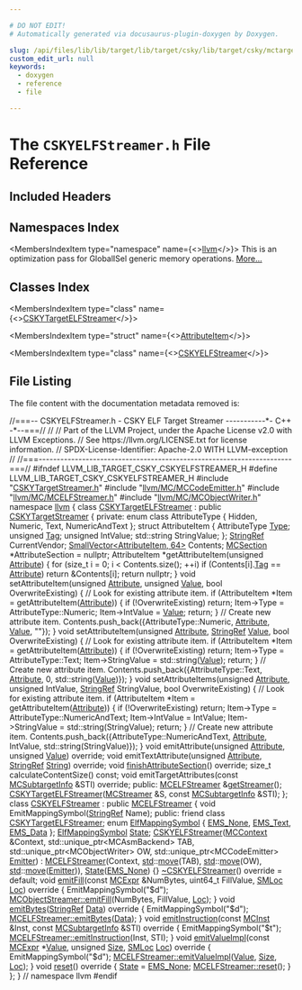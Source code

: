 ```yaml
---

# DO NOT EDIT!
# Automatically generated via docusaurus-plugin-doxygen by Doxygen.

slug: /api/files/lib/lib/target/lib/target/csky/lib/target/csky/mctargetdesc/cskyelfstreamer-h
custom_edit_url: null
keywords:
  - doxygen
  - reference
  - file

---
```





# The `CSKYELFStreamer.h` File Reference

<DoxygenPage pluginConfig={pluginConfig}>



## Included Headers

<IncludesList>
<IncludesListItem
  filePath="CSKYTargetStreamer.h"
  permalink="/docs/api/files/lib/lib/target/lib/target/csky/lib/target/csky/mctargetdesc/cskytargetstreamer-h"
  isLocal="true" />
<IncludesListItem
  filePath="llvm/MC/MCCodeEmitter.h"
  permalink="/docs/api/files/include/include/llvm/include/llvm/mc/mccodeemitter-h"
  isLocal="true" />
<IncludesListItem
  filePath="llvm/MC/MCELFStreamer.h"
  permalink="/docs/api/files/include/include/llvm/include/llvm/mc/mcelfstreamer-h"
  isLocal="true" />
<IncludesListItem
  filePath="llvm/MC/MCObjectWriter.h"
  permalink="/docs/api/files/include/include/llvm/include/llvm/mc/mcobjectwriter-h"
  isLocal="true" />
</IncludesList>

## Namespaces Index

<MembersIndex>

<MembersIndexItem
  type="namespace"
  name={<><a href="/docs/api/namespaces/llvm">llvm</a></>}>
This is an optimization pass for GlobalISel generic memory operations. <a href="/docs/api/namespaces/llvm/#details">More...</a>
</MembersIndexItem>

</MembersIndex>

## Classes Index

<MembersIndex>

<MembersIndexItem
  type="class"
  name={<><a href="/docs/api/classes/llvm/cskytargetelfstreamer">CSKYTargetELFStreamer</a></>}>
</MembersIndexItem>

<MembersIndexItem
  type="struct"
  name={<><a href="/docs/api/structs/llvm/cskytargetelfstreamer/attributeitem">AttributeItem</a></>}>
</MembersIndexItem>

<MembersIndexItem
  type="class"
  name={<><a href="/docs/api/classes/llvm/cskyelfstreamer">CSKYELFStreamer</a></>}>
</MembersIndexItem>

</MembersIndex>


## File Listing

The file content with the documentation metadata removed is:

<ProgramListing>

<Link id="l00001" /><CodeLine lineNumber="1"><span class="doxyHighlightComment">//===-- CSKYELFStreamer.h - CSKY ELF Target Streamer -----------&#42;- C++ -&#42;--===//</span></CodeLine>
<Link id="l00002" /><CodeLine lineNumber="2"><span class="doxyHighlightComment">//</span></CodeLine>
<Link id="l00003" /><CodeLine lineNumber="3"><span class="doxyHighlightComment">// Part of the LLVM Project, under the Apache License v2.0 with LLVM Exceptions.</span></CodeLine>
<Link id="l00004" /><CodeLine lineNumber="4"><span class="doxyHighlightComment">// See https://llvm.org/LICENSE.txt for license information.</span></CodeLine>
<Link id="l00005" /><CodeLine lineNumber="5"><span class="doxyHighlightComment">// SPDX-License-Identifier: Apache-2.0 WITH LLVM-exception</span></CodeLine>
<Link id="l00006" /><CodeLine lineNumber="6"><span class="doxyHighlightComment">//</span></CodeLine>
<Link id="l00007" /><CodeLine lineNumber="7"><span class="doxyHighlightComment">//===----------------------------------------------------------------------===//</span></CodeLine>
<Link id="l00008" /><CodeLine lineNumber="8"></CodeLine>
<Link id="l00009" /><CodeLine lineNumber="9"><span class="doxyHighlightPreprocessor">#ifndef LLVM&#95;LIB&#95;TARGET&#95;CSKY&#95;CSKYELFSTREAMER&#95;H</span></CodeLine>
<Link id="l00010" /><CodeLine lineNumber="10"><span class="doxyHighlightPreprocessor">#define LLVM&#95;LIB&#95;TARGET&#95;CSKY&#95;CSKYELFSTREAMER&#95;H</span></CodeLine>
<Link id="l00011" /><CodeLine lineNumber="11"></CodeLine>
<Link id="l00012" /><CodeLine lineNumber="12"><span class="doxyHighlightPreprocessor">#include &quot;<a href="/docs/api/files/lib/lib/target/lib/target/csky/lib/target/csky/mctargetdesc/cskytargetstreamer-h">CSKYTargetStreamer.h</a>&quot;</span></CodeLine>
<Link id="l00013" /><CodeLine lineNumber="13"><span class="doxyHighlightPreprocessor">#include &quot;<a href="/docs/api/files/include/include/llvm/include/llvm/mc/mccodeemitter-h">llvm/MC/MCCodeEmitter.h</a>&quot;</span></CodeLine>
<Link id="l00014" /><CodeLine lineNumber="14"><span class="doxyHighlightPreprocessor">#include &quot;<a href="/docs/api/files/include/include/llvm/include/llvm/mc/mcelfstreamer-h">llvm/MC/MCELFStreamer.h</a>&quot;</span></CodeLine>
<Link id="l00015" /><CodeLine lineNumber="15"><span class="doxyHighlightPreprocessor">#include &quot;<a href="/docs/api/files/include/include/llvm/include/llvm/mc/mcobjectwriter-h">llvm/MC/MCObjectWriter.h</a>&quot;</span></CodeLine>
<Link id="l00016" /><CodeLine lineNumber="16"></CodeLine>
<Link id="l00017" /><CodeLine lineNumber="17"><span class="doxyHighlightKeyword">namespace </span><span class="doxyHighlight"><a href="/docs/api/namespaces/llvm">llvm</a> &#123;</span></CodeLine>
<Link id="l00018" /><CodeLine lineNumber="18"></CodeLine>
<Link id="l00019" /><CodeLine lineNumber="19" lineLink="/docs/api/classes/llvm/cskytargetelfstreamer"><span class="doxyHighlightKeyword">class </span><span class="doxyHighlight"><a href="/docs/api/classes/llvm/cskytargetelfstreamer/#abf82dd0f77b8b6f952a76e02acc74c64">CSKYTargetELFStreamer</a> : </span><span class="doxyHighlightKeyword">public</span><span class="doxyHighlight"> <a href="/docs/api/classes/llvm/cskytargetstreamer/#aa20779add2d52031ba64f04f41935bb6">CSKYTargetStreamer</a> &#123;</span></CodeLine>
<Link id="l00020" /><CodeLine lineNumber="20"><span class="doxyHighlightKeyword">private</span><span class="doxyHighlight">:</span></CodeLine>
<Link id="l00021" /><CodeLine lineNumber="21"><span class="doxyHighlight">  </span><span class="doxyHighlightKeyword">enum class</span><span class="doxyHighlight"> AttributeType &#123; Hidden, Numeric, Text, NumericAndText &#125;;</span></CodeLine>
<Link id="l00022" /><CodeLine lineNumber="22"></CodeLine>
<Link id="l00023" /><CodeLine lineNumber="23"><span class="doxyHighlight">  </span><span class="doxyHighlightKeyword">struct </span><span class="doxyHighlight">AttributeItem &#123;</span></CodeLine>
<Link id="l00024" /><CodeLine lineNumber="24"><span class="doxyHighlight">    AttributeType <a href="/docs/api/classes/llvm/type">Type</a>;</span></CodeLine>
<Link id="l00025" /><CodeLine lineNumber="25"><span class="doxyHighlight">    </span><span class="doxyHighlightKeywordType">unsigned</span><span class="doxyHighlight"> <a href="/docs/api/namespaces/llvm/#ac226f3d2b9ca090171a8e0a8cb92c343ac101058e7ea21bbbf2a5ac893088e90b">Tag</a>;</span></CodeLine>
<Link id="l00026" /><CodeLine lineNumber="26"><span class="doxyHighlight">    </span><span class="doxyHighlightKeywordType">unsigned</span><span class="doxyHighlight"> IntValue;</span></CodeLine>
<Link id="l00027" /><CodeLine lineNumber="27"><span class="doxyHighlight">    std::string StringValue;</span></CodeLine>
<Link id="l00028" /><CodeLine lineNumber="28"><span class="doxyHighlight">  &#125;;</span></CodeLine>
<Link id="l00029" /><CodeLine lineNumber="29"></CodeLine>
<Link id="l00030" /><CodeLine lineNumber="30"><span class="doxyHighlight">  <a href="/docs/api/classes/llvm/stringref">StringRef</a> CurrentVendor;</span></CodeLine>
<Link id="l00031" /><CodeLine lineNumber="31"><span class="doxyHighlight">  <a href="/docs/api/classes/llvm/smallvector">SmallVector&lt;AttributeItem, 64&gt;</a> Contents;</span></CodeLine>
<Link id="l00032" /><CodeLine lineNumber="32"></CodeLine>
<Link id="l00033" /><CodeLine lineNumber="33"><span class="doxyHighlight">  <a href="/docs/api/classes/llvm/mcsection">MCSection</a> &#42;AttributeSection = </span><span class="doxyHighlightKeyword">nullptr</span><span class="doxyHighlight">;</span></CodeLine>
<Link id="l00034" /><CodeLine lineNumber="34"></CodeLine>
<Link id="l00035" /><CodeLine lineNumber="35"><span class="doxyHighlight">  AttributeItem &#42;getAttributeItem(</span><span class="doxyHighlightKeywordType">unsigned</span><span class="doxyHighlight"> <a href="/docs/api/classes/llvm/attribute">Attribute</a>) &#123;</span></CodeLine>
<Link id="l00036" /><CodeLine lineNumber="36"><span class="doxyHighlight">    </span><span class="doxyHighlightKeywordFlow">for</span><span class="doxyHighlight"> (</span><span class="doxyHighlightKeywordType">size&#95;t</span><span class="doxyHighlight"> i = 0; i &lt; Contents.size(); ++i)</span></CodeLine>
<Link id="l00037" /><CodeLine lineNumber="37"><span class="doxyHighlight">      </span><span class="doxyHighlightKeywordFlow">if</span><span class="doxyHighlight"> (Contents&#91;i&#93;.<a href="/docs/api/namespaces/llvm/#ac226f3d2b9ca090171a8e0a8cb92c343ac101058e7ea21bbbf2a5ac893088e90b">Tag</a> == <a href="/docs/api/classes/llvm/attribute">Attribute</a>)</span></CodeLine>
<Link id="l00038" /><CodeLine lineNumber="38"><span class="doxyHighlight">        </span><span class="doxyHighlightKeywordFlow">return</span><span class="doxyHighlight"> &amp;Contents&#91;i&#93;;</span></CodeLine>
<Link id="l00039" /><CodeLine lineNumber="39"><span class="doxyHighlight">    </span><span class="doxyHighlightKeywordFlow">return</span><span class="doxyHighlight"> </span><span class="doxyHighlightKeyword">nullptr</span><span class="doxyHighlight">;</span></CodeLine>
<Link id="l00040" /><CodeLine lineNumber="40"><span class="doxyHighlight">  &#125;</span></CodeLine>
<Link id="l00041" /><CodeLine lineNumber="41"></CodeLine>
<Link id="l00042" /><CodeLine lineNumber="42"><span class="doxyHighlight">  </span><span class="doxyHighlightKeywordType">void</span><span class="doxyHighlight"> setAttributeItem(</span><span class="doxyHighlightKeywordType">unsigned</span><span class="doxyHighlight"> <a href="/docs/api/classes/llvm/attribute">Attribute</a>, </span><span class="doxyHighlightKeywordType">unsigned</span><span class="doxyHighlight"> <a href="/docs/api/classes/llvm/value">Value</a>,</span></CodeLine>
<Link id="l00043" /><CodeLine lineNumber="43"><span class="doxyHighlight">                        </span><span class="doxyHighlightKeywordType">bool</span><span class="doxyHighlight"> OverwriteExisting) &#123;</span></CodeLine>
<Link id="l00044" /><CodeLine lineNumber="44"><span class="doxyHighlight">    </span><span class="doxyHighlightComment">// Look for existing attribute item.</span></CodeLine>
<Link id="l00045" /><CodeLine lineNumber="45"><span class="doxyHighlight">    </span><span class="doxyHighlightKeywordFlow">if</span><span class="doxyHighlight"> (AttributeItem &#42;Item = getAttributeItem(<a href="/docs/api/classes/llvm/attribute">Attribute</a>)) &#123;</span></CodeLine>
<Link id="l00046" /><CodeLine lineNumber="46"><span class="doxyHighlight">      </span><span class="doxyHighlightKeywordFlow">if</span><span class="doxyHighlight"> (!OverwriteExisting)</span></CodeLine>
<Link id="l00047" /><CodeLine lineNumber="47"><span class="doxyHighlight">        </span><span class="doxyHighlightKeywordFlow">return</span><span class="doxyHighlight">;</span></CodeLine>
<Link id="l00048" /><CodeLine lineNumber="48"><span class="doxyHighlight">      Item-&gt;Type = AttributeType::Numeric;</span></CodeLine>
<Link id="l00049" /><CodeLine lineNumber="49"><span class="doxyHighlight">      Item-&gt;IntValue = <a href="/docs/api/classes/llvm/value">Value</a>;</span></CodeLine>
<Link id="l00050" /><CodeLine lineNumber="50"><span class="doxyHighlight">      </span><span class="doxyHighlightKeywordFlow">return</span><span class="doxyHighlight">;</span></CodeLine>
<Link id="l00051" /><CodeLine lineNumber="51"><span class="doxyHighlight">    &#125;</span></CodeLine>
<Link id="l00052" /><CodeLine lineNumber="52"></CodeLine>
<Link id="l00053" /><CodeLine lineNumber="53"><span class="doxyHighlight">    </span><span class="doxyHighlightComment">// Create new attribute item.</span></CodeLine>
<Link id="l00054" /><CodeLine lineNumber="54"><span class="doxyHighlight">    Contents.push&#95;back(&#123;AttributeType::Numeric, <a href="/docs/api/classes/llvm/attribute">Attribute</a>, <a href="/docs/api/classes/llvm/value">Value</a>, </span><span class="doxyHighlightStringLiteral">&quot;&quot;</span><span class="doxyHighlight">&#125;);</span></CodeLine>
<Link id="l00055" /><CodeLine lineNumber="55"><span class="doxyHighlight">  &#125;</span></CodeLine>
<Link id="l00056" /><CodeLine lineNumber="56"></CodeLine>
<Link id="l00057" /><CodeLine lineNumber="57"><span class="doxyHighlight">  </span><span class="doxyHighlightKeywordType">void</span><span class="doxyHighlight"> setAttributeItem(</span><span class="doxyHighlightKeywordType">unsigned</span><span class="doxyHighlight"> <a href="/docs/api/classes/llvm/attribute">Attribute</a>, <a href="/docs/api/classes/llvm/stringref">StringRef</a> <a href="/docs/api/classes/llvm/value">Value</a>,</span></CodeLine>
<Link id="l00058" /><CodeLine lineNumber="58"><span class="doxyHighlight">                        </span><span class="doxyHighlightKeywordType">bool</span><span class="doxyHighlight"> OverwriteExisting) &#123;</span></CodeLine>
<Link id="l00059" /><CodeLine lineNumber="59"><span class="doxyHighlight">    </span><span class="doxyHighlightComment">// Look for existing attribute item.</span></CodeLine>
<Link id="l00060" /><CodeLine lineNumber="60"><span class="doxyHighlight">    </span><span class="doxyHighlightKeywordFlow">if</span><span class="doxyHighlight"> (AttributeItem &#42;Item = getAttributeItem(<a href="/docs/api/classes/llvm/attribute">Attribute</a>)) &#123;</span></CodeLine>
<Link id="l00061" /><CodeLine lineNumber="61"><span class="doxyHighlight">      </span><span class="doxyHighlightKeywordFlow">if</span><span class="doxyHighlight"> (!OverwriteExisting)</span></CodeLine>
<Link id="l00062" /><CodeLine lineNumber="62"><span class="doxyHighlight">        </span><span class="doxyHighlightKeywordFlow">return</span><span class="doxyHighlight">;</span></CodeLine>
<Link id="l00063" /><CodeLine lineNumber="63"><span class="doxyHighlight">      Item-&gt;Type = AttributeType::Text;</span></CodeLine>
<Link id="l00064" /><CodeLine lineNumber="64"><span class="doxyHighlight">      Item-&gt;StringValue = std::string(<a href="/docs/api/classes/llvm/value">Value</a>);</span></CodeLine>
<Link id="l00065" /><CodeLine lineNumber="65"><span class="doxyHighlight">      </span><span class="doxyHighlightKeywordFlow">return</span><span class="doxyHighlight">;</span></CodeLine>
<Link id="l00066" /><CodeLine lineNumber="66"><span class="doxyHighlight">    &#125;</span></CodeLine>
<Link id="l00067" /><CodeLine lineNumber="67"></CodeLine>
<Link id="l00068" /><CodeLine lineNumber="68"><span class="doxyHighlight">    </span><span class="doxyHighlightComment">// Create new attribute item.</span></CodeLine>
<Link id="l00069" /><CodeLine lineNumber="69"><span class="doxyHighlight">    Contents.push&#95;back(&#123;AttributeType::Text, <a href="/docs/api/classes/llvm/attribute">Attribute</a>, 0, std::string(<a href="/docs/api/classes/llvm/value">Value</a>)&#125;);</span></CodeLine>
<Link id="l00070" /><CodeLine lineNumber="70"><span class="doxyHighlight">  &#125;</span></CodeLine>
<Link id="l00071" /><CodeLine lineNumber="71"></CodeLine>
<Link id="l00072" /><CodeLine lineNumber="72"><span class="doxyHighlight">  </span><span class="doxyHighlightKeywordType">void</span><span class="doxyHighlight"> setAttributeItems(</span><span class="doxyHighlightKeywordType">unsigned</span><span class="doxyHighlight"> <a href="/docs/api/classes/llvm/attribute">Attribute</a>, </span><span class="doxyHighlightKeywordType">unsigned</span><span class="doxyHighlight"> IntValue,</span></CodeLine>
<Link id="l00073" /><CodeLine lineNumber="73"><span class="doxyHighlight">                         <a href="/docs/api/classes/llvm/stringref">StringRef</a> StringValue, </span><span class="doxyHighlightKeywordType">bool</span><span class="doxyHighlight"> OverwriteExisting) &#123;</span></CodeLine>
<Link id="l00074" /><CodeLine lineNumber="74"><span class="doxyHighlight">    </span><span class="doxyHighlightComment">// Look for existing attribute item.</span></CodeLine>
<Link id="l00075" /><CodeLine lineNumber="75"><span class="doxyHighlight">    </span><span class="doxyHighlightKeywordFlow">if</span><span class="doxyHighlight"> (AttributeItem &#42;Item = getAttributeItem(<a href="/docs/api/classes/llvm/attribute">Attribute</a>)) &#123;</span></CodeLine>
<Link id="l00076" /><CodeLine lineNumber="76"><span class="doxyHighlight">      </span><span class="doxyHighlightKeywordFlow">if</span><span class="doxyHighlight"> (!OverwriteExisting)</span></CodeLine>
<Link id="l00077" /><CodeLine lineNumber="77"><span class="doxyHighlight">        </span><span class="doxyHighlightKeywordFlow">return</span><span class="doxyHighlight">;</span></CodeLine>
<Link id="l00078" /><CodeLine lineNumber="78"><span class="doxyHighlight">      Item-&gt;Type = AttributeType::NumericAndText;</span></CodeLine>
<Link id="l00079" /><CodeLine lineNumber="79"><span class="doxyHighlight">      Item-&gt;IntValue = IntValue;</span></CodeLine>
<Link id="l00080" /><CodeLine lineNumber="80"><span class="doxyHighlight">      Item-&gt;StringValue = std::string(StringValue);</span></CodeLine>
<Link id="l00081" /><CodeLine lineNumber="81"><span class="doxyHighlight">      </span><span class="doxyHighlightKeywordFlow">return</span><span class="doxyHighlight">;</span></CodeLine>
<Link id="l00082" /><CodeLine lineNumber="82"><span class="doxyHighlight">    &#125;</span></CodeLine>
<Link id="l00083" /><CodeLine lineNumber="83"></CodeLine>
<Link id="l00084" /><CodeLine lineNumber="84"><span class="doxyHighlight">    </span><span class="doxyHighlightComment">// Create new attribute item.</span></CodeLine>
<Link id="l00085" /><CodeLine lineNumber="85"><span class="doxyHighlight">    Contents.push&#95;back(&#123;AttributeType::NumericAndText, <a href="/docs/api/classes/llvm/attribute">Attribute</a>, IntValue,</span></CodeLine>
<Link id="l00086" /><CodeLine lineNumber="86"><span class="doxyHighlight">                        std::string(StringValue)&#125;);</span></CodeLine>
<Link id="l00087" /><CodeLine lineNumber="87"><span class="doxyHighlight">  &#125;</span></CodeLine>
<Link id="l00088" /><CodeLine lineNumber="88"></CodeLine>
<Link id="l00089" /><CodeLine lineNumber="89"><span class="doxyHighlight">  </span><span class="doxyHighlightKeywordType">void</span><span class="doxyHighlight"> emitAttribute(</span><span class="doxyHighlightKeywordType">unsigned</span><span class="doxyHighlight"> <a href="/docs/api/classes/llvm/attribute">Attribute</a>, </span><span class="doxyHighlightKeywordType">unsigned</span><span class="doxyHighlight"> <a href="/docs/api/classes/llvm/value">Value</a>) </span><span class="doxyHighlightKeyword">override</span><span class="doxyHighlight">;</span></CodeLine>
<Link id="l00090" /><CodeLine lineNumber="90"><span class="doxyHighlight">  </span><span class="doxyHighlightKeywordType">void</span><span class="doxyHighlight"> emitTextAttribute(</span><span class="doxyHighlightKeywordType">unsigned</span><span class="doxyHighlight"> <a href="/docs/api/classes/llvm/attribute">Attribute</a>, <a href="/docs/api/classes/llvm/stringref">StringRef</a> <a href="/docs/api/namespaces/llvm/#ac226f3d2b9ca090171a8e0a8cb92c343a27118326006d3829667a400ad23d5d98">String</a>) </span><span class="doxyHighlightKeyword">override</span><span class="doxyHighlight">;</span></CodeLine>
<Link id="l00091" /><CodeLine lineNumber="91"><span class="doxyHighlight">  </span><span class="doxyHighlightKeywordType">void</span><span class="doxyHighlight"> <a href="/docs/api/classes/llvm/cskytargetstreamer/#a9b8ed36dbfc4b00cecc753bee4a38093">finishAttributeSection</a>() </span><span class="doxyHighlightKeyword">override</span><span class="doxyHighlight">;</span></CodeLine>
<Link id="l00092" /><CodeLine lineNumber="92"><span class="doxyHighlight">  </span><span class="doxyHighlightKeywordType">size&#95;t</span><span class="doxyHighlight"> calculateContentSize() </span><span class="doxyHighlightKeyword">const</span><span class="doxyHighlight">;</span></CodeLine>
<Link id="l00093" /><CodeLine lineNumber="93"></CodeLine>
<Link id="l00094" /><CodeLine lineNumber="94"><span class="doxyHighlight">  </span><span class="doxyHighlightKeywordType">void</span><span class="doxyHighlight"> emitTargetAttributes(</span><span class="doxyHighlightKeyword">const</span><span class="doxyHighlight"> <a href="/docs/api/classes/llvm/mcsubtargetinfo">MCSubtargetInfo</a> &amp;STI) </span><span class="doxyHighlightKeyword">override</span><span class="doxyHighlight">;</span></CodeLine>
<Link id="l00095" /><CodeLine lineNumber="95"></CodeLine>
<Link id="l00096" /><CodeLine lineNumber="96"><span class="doxyHighlightKeyword">public</span><span class="doxyHighlight">:</span></CodeLine>
<Link id="l00097" /><CodeLine lineNumber="97"><span class="doxyHighlight">  <a href="/docs/api/classes/llvm/mcelfstreamer">MCELFStreamer</a> &amp;<a href="/docs/api/classes/llvm/cskytargetelfstreamer/#a6bb5c50ddba7e4a5dffe3455170e6fd8">getStreamer</a>();</span></CodeLine>
<Link id="l00098" /><CodeLine lineNumber="98"><span class="doxyHighlight">  <a href="/docs/api/classes/llvm/cskytargetelfstreamer/#abf82dd0f77b8b6f952a76e02acc74c64">CSKYTargetELFStreamer</a>(<a href="/docs/api/classes/llvm/mcstreamer">MCStreamer</a> &amp;S, </span><span class="doxyHighlightKeyword">const</span><span class="doxyHighlight"> <a href="/docs/api/classes/llvm/mcsubtargetinfo">MCSubtargetInfo</a> &amp;STI);</span></CodeLine>
<Link id="l00099" /><CodeLine lineNumber="99"><span class="doxyHighlight">&#125;;</span></CodeLine>
<Link id="l00100" /><CodeLine lineNumber="100"></CodeLine>
<Link id="l00101" /><CodeLine lineNumber="101" lineLink="/docs/api/classes/llvm/cskyelfstreamer"><span class="doxyHighlightKeyword">class </span><span class="doxyHighlight"><a href="/docs/api/classes/llvm/cskyelfstreamer/#a35d8710afe05956cd2a18d831ab0c078">CSKYELFStreamer</a> : </span><span class="doxyHighlightKeyword">public</span><span class="doxyHighlight"> <a href="/docs/api/classes/llvm/mcelfstreamer/#aec09c5b9322b90f034d51bd3c0903563">MCELFStreamer</a> &#123;</span></CodeLine>
<Link id="l00102" /><CodeLine lineNumber="102"><span class="doxyHighlight">  </span><span class="doxyHighlightKeywordType">void</span><span class="doxyHighlight"> EmitMappingSymbol(<a href="/docs/api/classes/llvm/stringref">StringRef</a> Name);</span></CodeLine>
<Link id="l00103" /><CodeLine lineNumber="103"></CodeLine>
<Link id="l00104" /><CodeLine lineNumber="104"><span class="doxyHighlightKeyword">public</span><span class="doxyHighlight">:</span></CodeLine>
<Link id="l00105" /><CodeLine lineNumber="105" lineLink="/docs/api/classes/llvm/cskyelfstreamer/#a7059f4d3176ea30f28c037ec0881cf11"><span class="doxyHighlight">  </span><span class="doxyHighlightKeyword">friend</span><span class="doxyHighlight"> </span><span class="doxyHighlightKeyword">class </span><span class="doxyHighlight"><a href="/docs/api/classes/llvm/cskyelfstreamer/#a7059f4d3176ea30f28c037ec0881cf11">CSKYTargetELFStreamer</a>;</span></CodeLine>
<Link id="l00106" /><CodeLine lineNumber="106"></CodeLine>
<Link id="l00107" /><CodeLine lineNumber="107" lineLink="/docs/api/classes/llvm/cskyelfstreamer/#ad7b5ab7ee50971170ade6aaf1347d9ae"><span class="doxyHighlight">  </span><span class="doxyHighlightKeyword">enum</span><span class="doxyHighlight"> <a href="/docs/api/classes/llvm/cskyelfstreamer/#ad7b5ab7ee50971170ade6aaf1347d9ae">ElfMappingSymbol</a> &#123; <a href="/docs/api/classes/llvm/cskyelfstreamer/#ad7b5ab7ee50971170ade6aaf1347d9aea97ccf368e466d0e5a09ca89a35d07aca">EMS&#95;None</a>, <a href="/docs/api/classes/llvm/cskyelfstreamer/#ad7b5ab7ee50971170ade6aaf1347d9aeafecb4fd4232d598d6a23db5d16ce9a1b">EMS&#95;Text</a>, <a href="/docs/api/classes/llvm/cskyelfstreamer/#ad7b5ab7ee50971170ade6aaf1347d9aea50e1411179f28ae62c317b4ae517e272">EMS&#95;Data</a> &#125;;</span></CodeLine>
<Link id="l00108" /><CodeLine lineNumber="108"></CodeLine>
<Link id="l00109" /><CodeLine lineNumber="109" lineLink="/docs/api/classes/llvm/cskyelfstreamer/#a99a83823fd5702ffac1c771877d4131e"><span class="doxyHighlight">  <a href="/docs/api/classes/llvm/cskyelfstreamer/#ad7b5ab7ee50971170ade6aaf1347d9ae">ElfMappingSymbol</a> <a href="/docs/api/classes/llvm/cskyelfstreamer/#a99a83823fd5702ffac1c771877d4131e">State</a>;</span></CodeLine>
<Link id="l00110" /><CodeLine lineNumber="110"></CodeLine>
<Link id="l00111" /><CodeLine lineNumber="111" lineLink="/docs/api/classes/llvm/cskyelfstreamer/#a35d8710afe05956cd2a18d831ab0c078"><span class="doxyHighlight">  <a href="/docs/api/classes/llvm/cskyelfstreamer/#a35d8710afe05956cd2a18d831ab0c078">CSKYELFStreamer</a>(<a href="/docs/api/classes/llvm/mccontext">MCContext</a> &amp;Context, std::unique&#95;ptr&lt;MCAsmBackend&gt; TAB,</span></CodeLine>
<Link id="l00112" /><CodeLine lineNumber="112"><span class="doxyHighlight">                  std::unique&#95;ptr&lt;MCObjectWriter&gt; OW,</span></CodeLine>
<Link id="l00113" /><CodeLine lineNumber="113"><span class="doxyHighlight">                  std::unique&#95;ptr&lt;MCCodeEmitter&gt; <a href="/docs/api/files/lib/lib/target/lib/target/directx/dxcontainerglobals-cpp/#a4e37c99d7f846fd82966c68def83c4fc">Emitter</a>)</span></CodeLine>
<Link id="l00114" /><CodeLine lineNumber="114"><span class="doxyHighlight">      : <a href="/docs/api/classes/llvm/mcelfstreamer/#aec09c5b9322b90f034d51bd3c0903563">MCELFStreamer</a>(Context, <a href="/docs/api/namespaces/std">std</a>::<a href="/docs/api/namespaces/llvm/#abfc9c7ecf70f66901e439f7c04ef3dbb">move</a>(TAB), <a href="/docs/api/namespaces/std">std</a>::<a href="/docs/api/namespaces/llvm/#abfc9c7ecf70f66901e439f7c04ef3dbb">move</a>(OW),</span></CodeLine>
<Link id="l00115" /><CodeLine lineNumber="115"><span class="doxyHighlight">                      <a href="/docs/api/namespaces/std">std</a>::<a href="/docs/api/namespaces/llvm/#abfc9c7ecf70f66901e439f7c04ef3dbb">move</a>(<a href="/docs/api/files/lib/lib/target/lib/target/directx/dxcontainerglobals-cpp/#a4e37c99d7f846fd82966c68def83c4fc">Emitter</a>)),</span></CodeLine>
<Link id="l00116" /><CodeLine lineNumber="116"><span class="doxyHighlight">        <a href="/docs/api/classes/llvm/cskyelfstreamer/#a99a83823fd5702ffac1c771877d4131e">State</a>(<a href="/docs/api/classes/llvm/cskyelfstreamer/#ad7b5ab7ee50971170ade6aaf1347d9aea97ccf368e466d0e5a09ca89a35d07aca">EMS&#95;None</a>) &#123;&#125;</span></CodeLine>
<Link id="l00117" /><CodeLine lineNumber="117"></CodeLine>
<Link id="l00118" /><CodeLine lineNumber="118" lineLink="/docs/api/classes/llvm/cskyelfstreamer/#ad3009db738ff50f30e0d51e0d729059a"><span class="doxyHighlight">  <a href="/docs/api/classes/llvm/cskyelfstreamer/#ad3009db738ff50f30e0d51e0d729059a">~CSKYELFStreamer</a>() </span><span class="doxyHighlightKeyword">override</span><span class="doxyHighlight"> = </span><span class="doxyHighlightKeywordFlow">default</span><span class="doxyHighlight">;</span></CodeLine>
<Link id="l00119" /><CodeLine lineNumber="119"></CodeLine>
<Link id="l00120" /><CodeLine lineNumber="120" lineLink="/docs/api/classes/llvm/cskyelfstreamer/#aa9e4b20ed5c0d6ea81509405d1b2526f"><span class="doxyHighlight">  </span><span class="doxyHighlightKeywordType">void</span><span class="doxyHighlight"> <a href="/docs/api/classes/llvm/cskyelfstreamer/#aa9e4b20ed5c0d6ea81509405d1b2526f">emitFill</a>(</span><span class="doxyHighlightKeyword">const</span><span class="doxyHighlight"> <a href="/docs/api/classes/llvm/mcexpr">MCExpr</a> &amp;NumBytes, uint64&#95;t FillValue,</span></CodeLine>
<Link id="l00121" /><CodeLine lineNumber="121"><span class="doxyHighlight">                <a href="/docs/api/classes/llvm/smloc">SMLoc</a> <a href="/docs/api/namespaces/llvm/loc">Loc</a>)</span><span class="doxyHighlightKeyword"> override </span><span class="doxyHighlight">&#123;</span></CodeLine>
<Link id="l00122" /><CodeLine lineNumber="122"><span class="doxyHighlight">    EmitMappingSymbol(</span><span class="doxyHighlightStringLiteral">&quot;$d&quot;</span><span class="doxyHighlight">);</span></CodeLine>
<Link id="l00123" /><CodeLine lineNumber="123"><span class="doxyHighlight">    <a href="/docs/api/classes/llvm/mcobjectstreamer/#a0fe2220852635deb479d9b7274750f5f">MCObjectStreamer::emitFill</a>(NumBytes, FillValue, <a href="/docs/api/namespaces/llvm/loc">Loc</a>);</span></CodeLine>
<Link id="l00124" /><CodeLine lineNumber="124"><span class="doxyHighlight">  &#125;</span></CodeLine>
<Link id="l00125" /><CodeLine lineNumber="125" lineLink="/docs/api/classes/llvm/cskyelfstreamer/#a32576db02c8983e077d9272140470a3d"><span class="doxyHighlight">  </span><span class="doxyHighlightKeywordType">void</span><span class="doxyHighlight"> <a href="/docs/api/classes/llvm/cskyelfstreamer/#a32576db02c8983e077d9272140470a3d">emitBytes</a>(<a href="/docs/api/classes/llvm/stringref">StringRef</a> <a href="/docs/api/namespaces/llvm/#aa20539e89704d20b98b97e9c3feac934">Data</a>)</span><span class="doxyHighlightKeyword"> override </span><span class="doxyHighlight">&#123;</span></CodeLine>
<Link id="l00126" /><CodeLine lineNumber="126"><span class="doxyHighlight">    EmitMappingSymbol(</span><span class="doxyHighlightStringLiteral">&quot;$d&quot;</span><span class="doxyHighlight">);</span></CodeLine>
<Link id="l00127" /><CodeLine lineNumber="127"><span class="doxyHighlight">    <a href="/docs/api/classes/llvm/mcobjectstreamer/#a66d51c3585e4733b99bb8d3e3eb2bb81">MCELFStreamer::emitBytes</a>(<a href="/docs/api/namespaces/llvm/#aa20539e89704d20b98b97e9c3feac934">Data</a>);</span></CodeLine>
<Link id="l00128" /><CodeLine lineNumber="128"><span class="doxyHighlight">  &#125;</span></CodeLine>
<Link id="l00129" /><CodeLine lineNumber="129" lineLink="/docs/api/classes/llvm/cskyelfstreamer/#a04a8e7f680fee8a636fb7f52e417b36b"><span class="doxyHighlight">  </span><span class="doxyHighlightKeywordType">void</span><span class="doxyHighlight"> <a href="/docs/api/classes/llvm/cskyelfstreamer/#a04a8e7f680fee8a636fb7f52e417b36b">emitInstruction</a>(</span><span class="doxyHighlightKeyword">const</span><span class="doxyHighlight"> <a href="/docs/api/classes/llvm/mcinst">MCInst</a> &amp;Inst,</span></CodeLine>
<Link id="l00130" /><CodeLine lineNumber="130"><span class="doxyHighlight">                       </span><span class="doxyHighlightKeyword">const</span><span class="doxyHighlight"> <a href="/docs/api/classes/llvm/mcsubtargetinfo">MCSubtargetInfo</a> &amp;STI)</span><span class="doxyHighlightKeyword"> override </span><span class="doxyHighlight">&#123;</span></CodeLine>
<Link id="l00131" /><CodeLine lineNumber="131"><span class="doxyHighlight">    EmitMappingSymbol(</span><span class="doxyHighlightStringLiteral">&quot;$t&quot;</span><span class="doxyHighlight">);</span></CodeLine>
<Link id="l00132" /><CodeLine lineNumber="132"><span class="doxyHighlight">    <a href="/docs/api/classes/llvm/mcobjectstreamer/#a92d2d1c2ac97f1151ed8f38d854e8b34">MCELFStreamer::emitInstruction</a>(Inst, STI);</span></CodeLine>
<Link id="l00133" /><CodeLine lineNumber="133"><span class="doxyHighlight">  &#125;</span></CodeLine>
<Link id="l00134" /><CodeLine lineNumber="134" lineLink="/docs/api/classes/llvm/cskyelfstreamer/#a5670b89972fe853b85f9c0607e42b487"><span class="doxyHighlight">  </span><span class="doxyHighlightKeywordType">void</span><span class="doxyHighlight"> <a href="/docs/api/classes/llvm/cskyelfstreamer/#a5670b89972fe853b85f9c0607e42b487">emitValueImpl</a>(</span><span class="doxyHighlightKeyword">const</span><span class="doxyHighlight"> <a href="/docs/api/classes/llvm/mcexpr">MCExpr</a> &#42;<a href="/docs/api/classes/llvm/value">Value</a>, </span><span class="doxyHighlightKeywordType">unsigned</span><span class="doxyHighlight"> <a href="/docs/api/files/lib/lib/analysis/inlineorder-cpp/#a7ee6f0cb51c3b9056199e9a0001fe8c3a6f6cb72d544962fa333e2e34ce64f719">Size</a>, <a href="/docs/api/classes/llvm/smloc">SMLoc</a> <a href="/docs/api/namespaces/llvm/loc">Loc</a>)</span><span class="doxyHighlightKeyword"> override </span><span class="doxyHighlight">&#123;</span></CodeLine>
<Link id="l00135" /><CodeLine lineNumber="135"><span class="doxyHighlight">    EmitMappingSymbol(</span><span class="doxyHighlightStringLiteral">&quot;$d&quot;</span><span class="doxyHighlight">);</span></CodeLine>
<Link id="l00136" /><CodeLine lineNumber="136"><span class="doxyHighlight">    <a href="/docs/api/classes/llvm/mcelfstreamer/#a473f720043ce71ecfaf3154314bed97c">MCELFStreamer::emitValueImpl</a>(<a href="/docs/api/classes/llvm/value">Value</a>, <a href="/docs/api/files/lib/lib/analysis/inlineorder-cpp/#a7ee6f0cb51c3b9056199e9a0001fe8c3a6f6cb72d544962fa333e2e34ce64f719">Size</a>, <a href="/docs/api/namespaces/llvm/loc">Loc</a>);</span></CodeLine>
<Link id="l00137" /><CodeLine lineNumber="137"><span class="doxyHighlight">  &#125;</span></CodeLine>
<Link id="l00138" /><CodeLine lineNumber="138" lineLink="/docs/api/classes/llvm/cskyelfstreamer/#aef79cbe8fb1f893e54fe9735f585450f"><span class="doxyHighlight">  </span><span class="doxyHighlightKeywordType">void</span><span class="doxyHighlight"> <a href="/docs/api/classes/llvm/cskyelfstreamer/#aef79cbe8fb1f893e54fe9735f585450f">reset</a>()</span><span class="doxyHighlightKeyword"> override </span><span class="doxyHighlight">&#123;</span></CodeLine>
<Link id="l00139" /><CodeLine lineNumber="139"><span class="doxyHighlight">    <a href="/docs/api/classes/llvm/cskyelfstreamer/#a99a83823fd5702ffac1c771877d4131e">State</a> = <a href="/docs/api/classes/llvm/cskyelfstreamer/#ad7b5ab7ee50971170ade6aaf1347d9aea97ccf368e466d0e5a09ca89a35d07aca">EMS&#95;None</a>;</span></CodeLine>
<Link id="l00140" /><CodeLine lineNumber="140"><span class="doxyHighlight">    <a href="/docs/api/classes/llvm/mcelfstreamer/#abb624b05bcfdc4558508e1e4ae6de32b">MCELFStreamer::reset</a>();</span></CodeLine>
<Link id="l00141" /><CodeLine lineNumber="141"><span class="doxyHighlight">  &#125;</span></CodeLine>
<Link id="l00142" /><CodeLine lineNumber="142"><span class="doxyHighlight">&#125;;</span></CodeLine>
<Link id="l00143" /><CodeLine lineNumber="143"></CodeLine>
<Link id="l00144" /><CodeLine lineNumber="144"><span class="doxyHighlight">&#125; </span><span class="doxyHighlightComment">// namespace llvm</span></CodeLine>
<Link id="l00145" /><CodeLine lineNumber="145"><span class="doxyHighlightPreprocessor">#endif</span></CodeLine>

</ProgramListing>


</DoxygenPage>
